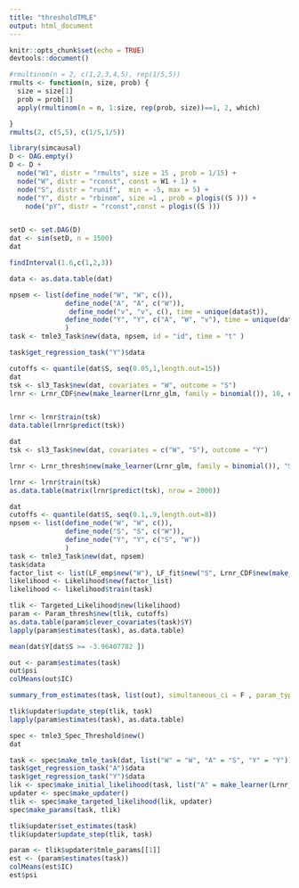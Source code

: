 ```yaml
---
title: "thresholdTMLE"
output: html_document
---
```


```r
knitr::opts_chunk$set(echo = TRUE)
devtools::document()
```


```r

#rmultinom(n = 2, c(1,2,3,4,5), rep(1/5,5))
rmults <- function(n, size, prob) {
  size = size[1]
  prob = prob[1]
  apply(rmultinom(n = n, 1:size, rep(prob, size))==1, 2, which)

}
rmults(2, c(5,5), c(1/5,1/5))
```

```r


library(simcausal)
D <- DAG.empty()
D <- D +
  node("W1", distr = "rmults", size = 15 , prob = 1/15) +
  node("W", distr = "rconst", const = W1 + 1) +
  node("S", distr = "runif",  min = -5, max = 5) +
  node("Y", distr = "rbinom", size =1 , prob = plogis((S ))) + 
    node("pY", distr = "rconst",const = plogis((S )))


setD <- set.DAG(D)
dat <- sim(setD, n = 1500)
dat

```

```r
findInterval(1.6,c(1,2,3))

```



```r
data <- as.data.table(dat)


```

```r

npsem <- list(define_node("W", "W", c()),
              define_node("A", "A", c("W")),
               define_node("v", "v", c(), time = unique(data$t)),
              define_node("Y", "Y", c("A", "W", "v"), time = unique(data$t))
              )
task <- tmle3_Task$new(data, npsem, id = "id", time = "t" )
```


```r
task$get_regression_task("Y")$data
```


```r
cutoffs <- quantile(dat$S, seq(0.05,1,length.out=15))
dat
tsk <- sl3_Task$new(dat, covariates = "W", outcome = "S")
lrnr <- Lrnr_CDF$new(make_learner(Lrnr_glm, family = binomial()), 10, cutoffs)


lrnr <- lrnr$train(tsk)
data.table(lrnr$predict(tsk))
```


```r
dat
tsk <- sl3_Task$new(dat, covariates = c("W", "S"), outcome = "Y")

lrnr <- Lrnr_thresh$new(make_learner(Lrnr_glm, family = binomial()), "S", cutoffs =cutoffs )

lrnr <- lrnr$train(tsk)
as.data.table(matrix(lrnr$predict(tsk), nrow = 2000))
```

```r
dat
cutoffs <- quantile(dat$S, seq(0.1,.9,length.out=8))
npsem <- list(define_node("W", "W", c()),
              define_node("S", "S", c("W")),
              define_node("Y", "Y", c("S", "W"))
              )
task <- tmle3_Task$new(dat, npsem)
task$data
factor_list <- list(LF_emp$new("W"), LF_fit$new("S", Lrnr_CDF$new(make_learner(Lrnr_hal9001, family = "binomial"), 10, cutoffs), type = "mean"), LF_fit$new("Y", Lrnr_thresh$new(make_learner(Lrnr_hal9001, family = "binomial"), "S", cutoffs =cutoffs ), type = "mean"))
likelihood <- Likelihood$new(factor_list)
likelihood <- likelihood$train(task)
```

```r
tlik <- Targeted_Likelihood$new(likelihood)
param <- Param_thresh$new(tlik, cutoffs)
as.data.table(param$clever_covariates(task)$Y)
lapply(param$estimates(task), as.data.table)
```

```r
mean(dat$Y[dat$S >= -3.96407782	])

```
```r
out <- param$estimates(task)
out$psi
colMeans(out$IC)

summary_from_estimates(task, list(out), simultaneous_ci = F , param_types = "threshold", param_names = as.vector(cutoffs))
```

```r

tlik$updater$update_step(tlik, task)
lapply(param$estimates(task), as.data.table)
```


```r
spec <- tmle3_Spec_Threshold$new()
dat
```

```r
task <- spec$make_tmle_task(dat, list("W" = "W", "A" = "S", "Y" = "Y"))
task$get_regression_task("A")$data
task$get_regression_task("Y")$data
lik <- spec$make_initial_likelihood(task, list("A" = make_learner(Lrnr_glm, family = binomial()), "Y" = make_learner(Lrnr_glm, family = binomial())))
updater <- spec$make_updater()
tlik <- spec$make_targeted_likelihood(lik, updater)
spec$make_params(task, tlik)
```

```r

tlik$updater$set_estimates(task)
tlik$updater$update_step(tlik, task)
```

```r
param <- tlik$updater$tmle_params[[1]]
est <- (param$estimates(task))
colMeans(est$IC)
est$psi
```




